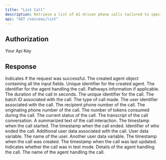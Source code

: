 ```yaml
---
title: "List Call"
description: Retrieve a list of AI-driven phone calls tailored to specific purposes and sets of actions.
api: "GET /voiceai/list"
---
```

####


## Authorization
<ParamField header="x-api-key" type="string" required>
  Your Api Key
</ParamField>


## Response
<ResponseField name="response" type="array">
  <Expandable title="properties">
    <ResponseField name="success" type="boolean">
      Indicates if the request was successful.
    </ResponseField>
    <ResponseField name="data" type="array">
      The created agent object containing all the input fields.
      <Expandable title="properties">
        <ResponseField name="id" type="string">
          Unique identifier for the created agent.
        </ResponseField>
        <ResponseField name="agentId" type="string">
          The identifier for the agent handling the call.
        </ResponseField>
        <ResponseField name="pathways" type="string">
          Pathways information if applicable.
        </ResponseField>
        <ResponseField name="callDuration" type="integer">
          The duration of the call in seconds.
        </ResponseField>
        <ResponseField name="call_id" type="string">
          The unique identifier for the call.
        </ResponseField>
        <ResponseField name="batch_id" type="string">
          The batch ID associated with the call.
        </ResponseField>
        <ResponseField name="callType" type="string">
          The type of call made.
        </ResponseField>
        <ResponseField name="userId" type="string">
          The user identifier associated with the call.
        </ResponseField>
        <ResponseField name="to_phone_number" type="string">
          The recipient phone number of the call.
        </ResponseField>
        <ResponseField name="from_phone_number" type="string">
          The originating phone number of the call.
        </ResponseField>
        <ResponseField name="tokens_consumed" type="integer">
          The number of tokens consumed during the call.
        </ResponseField>
        <ResponseField name="status" type="string">
          The current status of the call.
        </ResponseField>
        <ResponseField name="transcripts" type="string">
          The transcript of the call conversation.
        </ResponseField>
        <ResponseField name="summary" type="string">
          A summarized text of the call interaction.
        </ResponseField>
        <ResponseField name="startedAt" type="string">
          The timestamp when the call started.
        </ResponseField>
        <ResponseField name="endedAt" type="string">
          The timestamp when the call ended.
        </ResponseField>
        <ResponseField name="endedBy" type="string">
          Identifier of who ended the call.
        </ResponseField>
        <ResponseField name="userData" type="object">
          Additional user data associated with the call.
          <Expandable title="properties">
            <ResponseField name="var" type="string">
              User data variable.
            </ResponseField>
            <ResponseField name="name" type="string">
              The name of the user.
            </ResponseField>
            <ResponseField name="var2" type="string">
              Another user data variable.
            </ResponseField>
          </Expandable>
        </ResponseField>
        <ResponseField name="createdAt" type="string">
          The timestamp when the call was created.
        </ResponseField>
        <ResponseField name="updatedAt" type="string">
          The timestamp when the call was last updated.
        </ResponseField>
        <ResponseField name="isTestMode" type="boolean">
          Indicates whether the call was in test mode.
        </ResponseField>
        <ResponseField name="agent" type="object">
          Details of the agent handling the call.
          <Expandable title="properties">
            <ResponseField name="name" type="string">
              The name of the agent handling the call.
            </ResponseField>
          </Expandable>
        </ResponseField>
      </Expandable>
    </ResponseField>
  </Expandable>
</ResponseField>


